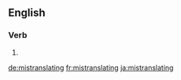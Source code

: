 ==English==

===Verb===
{{head|en}}

# {{present participle of|mistranslate}}

[[de:mistranslating]]
[[fr:mistranslating]]
[[ja:mistranslating]]